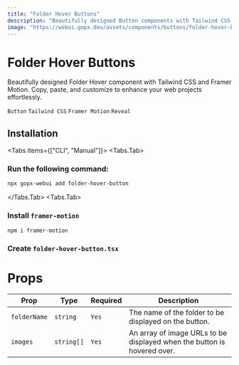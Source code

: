 ```yaml
---
title: "Folder Hover Buttons"
description: "Beautifully designed Button components with Tailwind CSS and Framer Motion. Copy, paste, and customize to enhance your web projects effortlessly."
image: "https://webui.gopx.dev/assets/components/buttons/folder-hover-button.png"
---
```




# Folder Hover Buttons

<p className="opacity-80 text-lg">Beautifully designed Folder Hover component with Tailwind CSS and Framer Motion. Copy, paste, and customize to enhance your web projects effortlessly.</p>

`Button` `Tailwind CSS` `Framer Motion` `Reveal`

<ComponentPreview name="folder-hover-button-demo" />

## Installation

<Tabs items={["CLI", "Manual"]}>
  <Tabs.Tab>
  ### Run the following command:

```bash
npx gopx-webui add folder-hover-button
```
  </Tabs.Tab>
  <Tabs.Tab>
<Steps>

### Install `framer-motion`

```bash
npm i framer-motion
```

### Create `folder-hover-button.tsx` 

  <ComponentSource name="folder-hover-button" />

</Steps>
  </Tabs.Tab>
</Tabs>

# Props

| Prop        | Type          | Required | Description                                               |
|-------------|---------------|----------|-----------------------------------------------------------|
| `folderName`| `string`      | `Yes`      | The name of the folder to be displayed on the button.    |
| `images`    | `string[]`    | `Yes`      | An array of image URLs to be displayed when the button is hovered over. |
